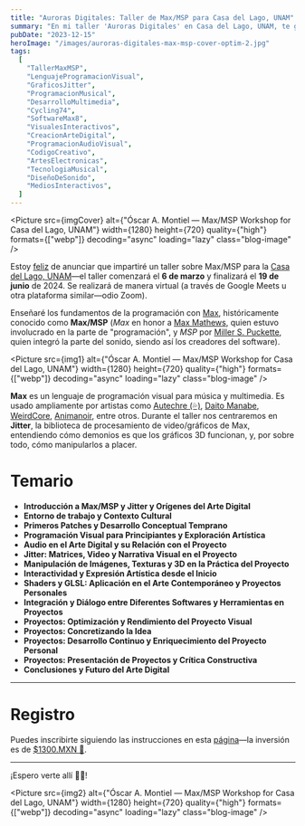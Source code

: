 ```yaml
---
title: "Auroras Digitales: Taller de Max/MSP para Casa del Lago, UNAM"
summary: "En mi taller 'Auroras Digitales' en Casa del Lago, UNAM, te guiaré a través del emocionante mundo de Jitter en Max/MSP. Aprenderás a crear visuales impresionantes y gráficos interactivos con la potencia de Max 8."
pubDate: "2023-12-15"
heroImage: "/images/auroras-digitales-max-msp-cover-optim-2.jpg"
tags:
  [
    "TallerMaxMSP",
    "LenguajeProgramacionVisual",
    "GraficosJitter",
    "ProgramacionMusical",
    "DesarrolloMultimedia",
    "Cycling74",
    "SoftwareMax8",
    "VisualesInteractivos",
    "CreacionArteDigital",
    "ProgramacionAudioVisual",
    "CodigoCreativo",
    "ArtesElectronicas",
    "TecnologiaMusical",
    "DiseñoDeSonido",
    "MediosInteractivos",
  ]
---
```



<Picture
  src={imgCover}
  alt={"Óscar A. Montiel — Max/MSP Workshop for Casa del Lago, UNAM"}
  width={1280}
  height={720}
  quality={"high"}
  formats={["webp"]}
  decoding="async"
  loading="lazy"
  class="blog-image"
/>

Estoy <a href="https://www.youtube.com/watch?v=2qYNa1GYgWs" target="_blank">feliz</a> de anunciar que impartiré un taller sobre Max/MSP para la <a href="https://casadellago.unam.mx/nuevo/archivos/artes-electronicos/programacion-de-visuales-interactivos" target="_blank">Casa del Lago, UNAM</a>—el taller comenzará el **6 de marzo** y finalizará el **19 de junio** de 2024. Se realizará de manera virtual (a través de Google Meets u otra plataforma similar—odio Zoom).

Enseñaré los fundamentos de la programación con <a href="https://cycling74.com/products/max" target="_blank">Max</a>, históricamente conocido como **Max/MSP** (_Max_ en honor a <a href="https://en.wikipedia.org/wiki/Max_Mathews" target="_blank">Max Mathews</a>, quien estuvo involucrado en la parte de "programación", y _MSP_ por <a href="https://en.wikipedia.org/wiki/Miller_Puckette" target="_blank">Miller S. Puckette</a>, quien integró la parte del sonido, siendo así los creadores del software).

<Picture
  src={img1}
  alt={"Óscar A. Montiel — Max/MSP Workshop for Casa del Lago, UNAM"}
  width={1280}
  height={720}
  quality={"high"}
  formats={["webp"]}
  decoding="async"
  loading="lazy"
  class="blog-image"
/>

**Max** es un lenguaje de programación visual para música y multimedia. Es usado ampliamente por artistas como <a href="https://open.spotify.com/intl-es/track/54PLdU0fHeun9jAeen3110?si=03b90158595944bf" target="_blank">Autechre (💦)</a>, <a href="https://www.youtube.com/watch?v=pLAma-lrJRM" target="_blank">Daito Manabe</a>, <a href="https://www.youtube.com/watch?v=sGBihTytEd0" target="_blank">WeirdCore</a>, <a href="https://www.youtube.com/playlist?list=PLNgUiXAsdpaVbq6BO8H0ZVS20h0A_o_2F" target="_blank">Animanoir</a>, entre otros. Durante el taller nos centraremos en **Jitter**, la biblioteca de procesamiento de video/gráficos de Max, entendiendo cómo demonios es que los gráficos 3D funcionan, y, por sobre todo, cómo manipularlos a placer.

# Temario

- **Introducción a Max/MSP y Jitter y Orígenes del Arte Digital**
- **Entorno de trabajo y Contexto Cultural**
- **Primeros Patches y Desarrollo Conceptual Temprano**
- **Programación Visual para Principiantes y Exploración Artística**
- **Audio en el Arte Digital y su Relación con el Proyecto**
- **Jitter: Matrices, Video y Narrativa Visual en el Proyecto**
- **Manipulación de Imágenes, Texturas y 3D en la Práctica del Proyecto**
- **Interactividad y Expresión Artística desde el Inicio**
- **Shaders y GLSL: Aplicación en el Arte Contemporáneo y Proyectos Personales**
- **Integración y Diálogo entre Diferentes Softwares y Herramientas en Proyectos**
- **Proyectos: Optimización y Rendimiento del Proyecto Visual**
- **Proyectos: Concretizando la Idea**
- **Proyectos: Desarrollo Continuo y Enriquecimiento del Proyecto Personal**
- **Proyectos: Presentación de Proyectos y Crítica Constructiva**
- **Conclusiones y Futuro del Arte Digital**

---

# Registro

Puedes inscribirte siguiendo las instrucciones en esta <a href="https://casadellago.unam.mx/nuevo/archivos/artes-electronicos/programacion-de-visuales-interactivos" target="_blank">página</a>—la inversión es de <a href="https://www.youtube.com/watch?v=rwPM01cbQBc" target="_blank">$1300.MXN 🤑</a>.

---

¡Espero verte allí 🤘😉!

<Picture
  src={img2}
  alt={"Óscar A. Montiel — Max/MSP Workshop for Casa del Lago, UNAM"}
  width={1280}
  height={720}
  quality={"high"}
  formats={["webp"]}
  decoding="async"
  loading="lazy"
  class="blog-image"
/>
